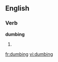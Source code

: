 ==English==
===Verb===
'''dumbing'''

# {{present participle of|dumb}}

[[fr:dumbing]]
[[vi:dumbing]]